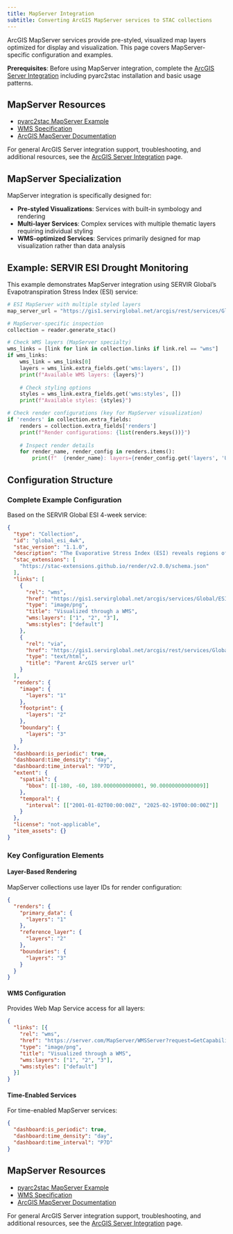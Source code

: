 ```yaml
---
title: MapServer Integration
subtitle: Converting ArcGIS MapServer services to STAC collections
---
```


ArcGIS MapServer services provide pre-styled, visualized map layers optimized for display and visualization. This page covers MapServer-specific configuration and examples.

::: {.callout-note}
**Prerequisites**: Before using MapServer integration, complete the [ArcGIS Server Integration](./arcgis-server-integration.qmd#installation-and-setup) including pyarc2stac installation and basic usage patterns.
:::

## MapServer Resources

- [pyarc2stac MapServer Example](https://github.com/NASA-IMPACT/pyarc2stac/blob/main/examples/MapServer_to_STAC.ipynb)
- [WMS Specification](https://www.ogc.org/standard/wms/)
- [ArcGIS MapServer Documentation](https://developers.arcgis.com/rest/services-reference/enterprise/map-service.htm)

::: {.callout-tip}
For general ArcGIS Server integration support, troubleshooting, and additional resources, see the [ArcGIS Server Integration](./arcgis-server-integration.qmd#support) page.
:::

## MapServer Specialization

MapServer integration is specifically designed for:

- **Pre-styled Visualizations**: Services with built-in symbology and rendering
- **Multi-layer Services**: Complex services with multiple thematic layers requiring individual styling
- **WMS-optimized Services**: Services primarily designed for map visualization rather than data analysis

## Example: SERVIR ESI Drought Monitoring

This example demonstrates MapServer integration using SERVIR Global's Evapotranspiration Stress Index (ESI) service:

```python
# ESI MapServer with multiple styled layers
map_server_url = "https://gis1.servirglobal.net/arcgis/rest/services/Global/ESI_4WK/MapServer"

# MapServer-specific inspection
collection = reader.generate_stac()

# Check WMS layers (MapServer specialty)
wms_links = [link for link in collection.links if link.rel == "wms"]
if wms_links:
    wms_link = wms_links[0]
    layers = wms_link.extra_fields.get('wms:layers', [])
    print(f"Available WMS layers: {layers}")
    
    # Check styling options
    styles = wms_link.extra_fields.get('wms:styles', [])
    print(f"Available styles: {styles}")

# Check render configurations (key for MapServer visualization)
if 'renders' in collection.extra_fields:
    renders = collection.extra_fields['renders']
    print(f"Render configurations: {list(renders.keys())}")
    
    # Inspect render details
    for render_name, render_config in renders.items():
        print(f"  {render_name}: layers={render_config.get('layers', 'Unknown')}")
```

## Configuration Structure

### Complete Example Configuration

Based on the SERVIR Global ESI 4-week service:

```json
{
  "type": "Collection",
  "id": "global_esi_4wk",
  "stac_version": "1.1.0",
  "description": "The Evaporative Stress Index (ESI) reveals regions of drought where vegetation is stressed due to lack of water. The ESI can capture early signals of flash drought and is produced weekly at 5-kilometer resolution for the entire globe.",
  "stac_extensions": [
    "https://stac-extensions.github.io/render/v2.0.0/schema.json"
  ],
  "links": [
    {
      "rel": "wms",
      "href": "https://gis1.servirglobal.net/arcgis/services/Global/ESI_4WK/MapServer/WMSServer?request=GetCapabilities&service=WMS",
      "type": "image/png",
      "title": "Visualized through a WMS",
      "wms:layers": ["1", "2", "3"],
      "wms:styles": ["default"]
    },
    {
      "rel": "via", 
      "href": "https://gis1.servirglobal.net/arcgis/rest/services/Global/ESI_4WK/MapServer",
      "type": "text/html",
      "title": "Parent ArcGIS server url"
    }
  ],
  "renders": {
    "image": {
      "layers": "1"
    },
    "footprint": {
      "layers": "2"  
    },
    "boundary": {
      "layers": "3"
    }
  },
  "dashboard:is_periodic": true,
  "dashboard:time_density": "day",
  "dashboard:time_interval": "P7D",
  "extent": {
    "spatial": {
      "bbox": [[-180, -60, 180.0000000000001, 90.00000000000009]]
    },
    "temporal": {
      "interval": [["2001-01-02T00:00:00Z", "2025-02-19T00:00:00Z"]]
    }
  },
  "license": "not-applicable",
  "item_assets": {}
}
```

### Key Configuration Elements

#### Layer-Based Rendering
MapServer collections use layer IDs for render configuration:

```json
{
  "renders": {
    "primary_data": {
      "layers": "1"
    },
    "reference_layer": {
      "layers": "2"
    },
    "boundaries": {
      "layers": "3"
    }
  }
}
```

#### WMS Configuration
Provides Web Map Service access for all layers:

```json
{
  "links": [{
    "rel": "wms",
    "href": "https://server.com/MapServer/WMSServer?request=GetCapabilities&service=WMS",
    "type": "image/png",
    "title": "Visualized through a WMS",
    "wms:layers": ["1", "2", "3"],
    "wms:styles": ["default"]
  }]
}
```

#### Time-Enabled Services
For time-enabled MapServer services:

```json
{
  "dashboard:is_periodic": true,
  "dashboard:time_density": "day", 
  "dashboard:time_interval": "P7D"
}
```



## MapServer Resources

- [pyarc2stac MapServer Example](https://github.com/NASA-IMPACT/pyarc2stac/blob/main/examples/MapServer_to_STAC.ipynb)
- [WMS Specification](https://www.ogc.org/standard/wms/)
- [ArcGIS MapServer Documentation](https://developers.arcgis.com/rest/services-reference/enterprise/map-service.htm)

::: {.callout-tip}
For general ArcGIS Server integration support, troubleshooting, and additional resources, see the [ArcGIS Server Integration](./arcgis-server-integration.qmd#support) page.
:::